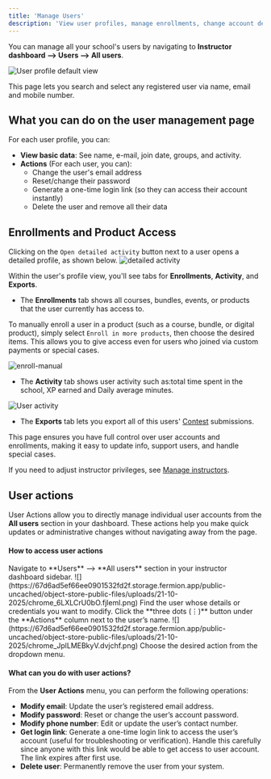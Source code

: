 ```yaml
---
title: 'Manage Users'
description: 'View user profiles, manage enrollments, change account details, and enroll users in products.'
---
```


You can manage all your school's users by navigating to **Instructor dashboard ⟶  Users ⟶  All users**.

![User profile default view](https://67d6ad5ef66ee0901532fd2f.storage.fermion.app/public-uncached/object-store-public-files/uploads/21-10-2025/chrome_6LXLCrU0bO.fjleml.png)

This page lets you search and select any registered user via name, email and mobile number.
## What you can do on the user management page

For each user profile, you can:

- **View basic data**: See name, e-mail, join date, groups, and activity.
- **Actions** (For each user, you can):
  - Change the user's email address
  - Reset/change their password
  - Generate a one-time login link (so they can access their account instantly)
  - Delete the user and remove all their data

## Enrollments and Product Access

Clicking on the `Open detailed activity` button next to a user opens a detailed profile, as shown below.
![detailed activity](https://67d6ad5ef66ee0901532fd2f.storage.fermion.app/public-uncached/object-store-public-files/uploads/10-10-2025/Arc_l3LRbUTnvW.mmbyzn.jpg)


Within the user's profile view, you'll see tabs for **Enrollments**, **Activity**, and **Exports**.

- The **Enrollments** tab shows all courses, bundles, events, or products that the user currently has access to.


To manually enroll a user in a product (such as a course, bundle, or digital product), simply select `Enroll in more products`, then choose the desired items. This allows you to give access even for users who joined via custom payments or special cases.

![enroll-manual](https://67d6ad5ef66ee0901532fd2f.storage.fermion.app/public-uncached/object-store-public-files/uploads/10-10-2025/Arc_BR0lB7WVAb.dhpuxk.png)


- The **Activity** tab shows user activity such as:total time spent in the school, XP earned and Daily average minutes.

![User activity](https://67d6ad5ef66ee0901532fd2f.storage.fermion.app/public-uncached/object-store-public-files/uploads/10-10-2025/Arc_QMdnOv6d91.avcxwm.png)

- The **Exports** tab lets you export all of this users' [Contest](/contests/introduction) submissions.

This page ensures you have full control over user accounts and enrollments, making it easy to update info, support users, and handle special cases.

If you need to adjust instructor privileges, see [Manage instructors](./manage-instructors).

## User actions

User Actions allow you to directly manage individual user accounts from the **All users** section in your dashboard. These actions help you make quick updates or administrative changes without navigating away from the page.

#### How to access user actions
<Steps>
  <Step title="Navigate to the All users section">
  Navigate to **Users** ⟶ **All users** section in your instructor dashboard sidebar.
  ![](https://67d6ad5ef66ee0901532fd2f.storage.fermion.app/public-uncached/object-store-public-files/uploads/21-10-2025/chrome_6LXLCrU0bO.fjleml.png)
  </Step>
  <Step title="Locate a user">
    Find the user whose details or credentials you want to modify.
  </Step>
  <Step title="Click the options menu">
    Click the **three dots (⋮)** button under the **Actions** column next to the user’s name.
    ![](https://67d6ad5ef66ee0901532fd2f.storage.fermion.app/public-uncached/object-store-public-files/uploads/21-10-2025/chrome_JplLMEBkyV.dvjchf.png)
  </Step>
  <Step title="Select an action">
    Choose the desired action from the dropdown menu.
  </Step>
</Steps>

#### What can you do with user actions?
From the **User Actions** menu, you can perform the following operations:

- **Modify email**: Update the user’s registered email address.  
- **Modify password**: Reset or change the user’s account password.  
- **Modify phone number**: Edit or update the user’s contact number.  
- **Get login link**: Generate a one-time login link to access the user’s account (useful for troubleshooting or verification).
<Warning> Handle this carefully since anyone with this link would be able to get access to user account. The link expires after first use.</Warning>  
- **Delete user**: Permanently remove the user from your system.
